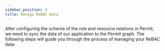 ```yaml
---
sidebar_position: 4
title: Manage ReBAC Data
---
```


After configuring the schema of the role and resource relations in Permit, we need to sync the data of our application to the Permit graph.
The following steps will guide you through the process of managing your ReBAC data: